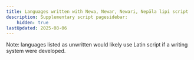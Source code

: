 ```yaml
---
title: Languages written with Newa, Newar, Newari, Nepāla lipi script
description: Supplementary script pagesidebar:
    hidden: true
lastUpdated: 2025-08-06
---
```



Note: languages listed as unwritten would likely use Latin script if a writing system were developed.

<WsList script='Newa' />
